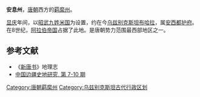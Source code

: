 '''安息州'''，[[唐朝|唐朝]]西方的[[羁縻州|羁縻州]]。

[[显庆|显庆]]年间，以[[昭武九姓|昭武九姓]][[米国_(昭武九姓)|米国]]为设置，约在今[[乌兹别克斯坦|乌兹别克斯坦]][[布哈拉|布哈拉]]，属[[安西都护府|安西都护府]]。在8世纪，[[阿拉伯帝国|阿拉伯帝国]]占据了此地。是唐朝势力范围最西部地区之一。

==参考文献==
*《[[新唐书|新唐书]]》地理志
*[http://books.google.com.tw/books?id=R3mGAAAAIAAJ&q=%E5%AE%89%E6%81%AF%E5%B7%9E&dq=%E5%AE%89%E6%81%AF%E5%B7%9E&hl=zh-TW&sa=X&ei=a6KFVNOWFoHQmwXJvoGYBw&ved=0CC4Q6AEwAg 中国边疆史地研究, 第 7-10 期]

{{唐朝行政区划小作品}}
{{DEFAULTSORT:A}}
[[Category:唐朝羁縻州|Category:唐朝羁縻州]]
[[Category:乌兹别克斯坦古代行政区划|Category:乌兹别克斯坦古代行政区划]]